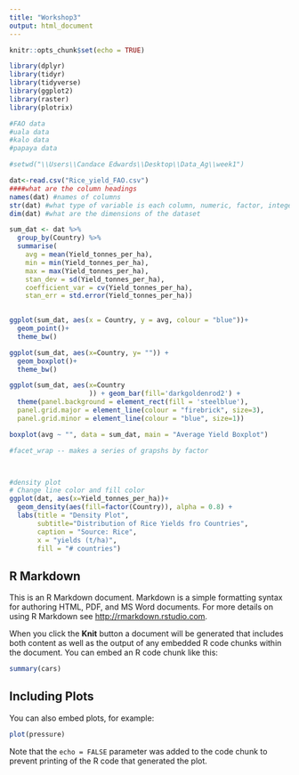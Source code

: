 ```yaml
---
title: "Workshop3"
output: html_document
---
```


```r
knitr::opts_chunk$set(echo = TRUE)
```

```r
library(dplyr)
library(tidyr)
library(tidyverse)
library(ggplot2)
library(raster)
library(plotrix)
```

```r
#FAO data
#uala data
#kalo data
#papaya data

#setwd("\\Users\\Candace Edwards\\Desktop\\Data_Ag\\week1")

dat<-read.csv("Rice_yield_FAO.csv")
####what are the column headings
names(dat) #names of columns
str(dat) #what type of variable is each column, numeric, factor, integer 
dim(dat) #what are the dimensions of the dataset
```


```r
sum_dat <- dat %>%
  group_by(Country) %>%
  summarise(
    avg = mean(Yield_tonnes_per_ha),
    min = min(Yield_tonnes_per_ha),
    max = max(Yield_tonnes_per_ha),
    stan_dev = sd(Yield_tonnes_per_ha),
    coefficient_var = cv(Yield_tonnes_per_ha),
    stan_err = std.error(Yield_tonnes_per_ha))
  
```

```r

ggplot(sum_dat, aes(x = Country, y = avg, colour = "blue"))+
  geom_point()+
  theme_bw()

```
```r
ggplot(sum_dat, aes(x=Country, y= "")) +
  geom_boxplot()+
  theme_bw()

```
```r
ggplot(sum_dat, aes(x=Country
                    )) + geom_bar(fill='darkgoldenrod2') +
  theme(panel.background = element_rect(fill = 'steelblue'),
  panel.grid.major = element_line(colour = "firebrick", size=3),
  panel.grid.minor = element_line(colour = "blue", size=1))
```

```r
boxplot(avg ~ "", data = sum_dat, main = "Average Yield Boxplot")

```
```r
#facet_wrap -- makes a series of grapshs by factor



#density plot
# Change line color and fill color
ggplot(dat, aes(x=Yield_tonnes_per_ha))+
  geom_density(aes(fill=factor(Country)), alpha = 0.8) +
  labs(title = "Density Plot",
       subtitle="Distribution of Rice Yields fro Countries",
       caption = "Source: Rice",
       x = "yields (t/ha)",
       fill = "# countries")

```
## R Markdown

This is an R Markdown document. Markdown is a simple formatting syntax for authoring HTML, PDF, and MS Word documents. For more details on using R Markdown see <http://rmarkdown.rstudio.com>.

When you click the **Knit** button a document will be generated that includes both content as well as the output of any embedded R code chunks within the document. You can embed an R code chunk like this:

```r
summary(cars)
```

## Including Plots

You can also embed plots, for example:

```r
plot(pressure)
```

Note that the `echo = FALSE` parameter was added to the code chunk to prevent printing of the R code that generated the plot.
